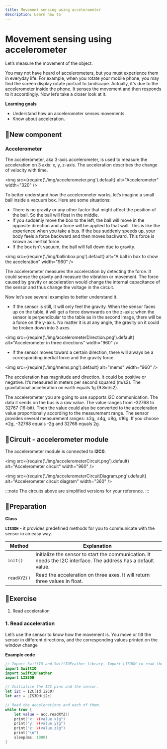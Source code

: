 ```yaml
---
title: Movement sensing using accelerometer
description: Learn how to 
---
```


# Movement sensing using accelerometer 

Let’s measure the movement of the object.

You may not have heard of accelerometers, but you must experience them in everyday life. For example, when you rotate your mobile phone, you may find the screen display rotate portrait to landscape. Actually, it's due to the accelerometer inside the phone. It senses the movement and then responds to it accordingly. Now let’s take a closer look at it.

**Learning goals**

* Understand how an accelerometer senses movements.
* Know about acceleration. 

## 🔸New component

### Accelerometer

The accelerometer, aka 3-axis accelerometer, is used to measure the acceleration on 3 axis: x, y, z-axis. The acceleration describes the change of velocity with time. 

<img
  src={require('./img/accelerometer.png').default}
  alt="Accelerometer" width="320"
/>

To better understand how the accelerometer works, let’s imagine a small ball inside a vacuum box. Here are some situations: 

* There is no gravity or any other factor that might affect the position of the ball. So the ball will float in the middle. 
* If you suddenly move the box to the left, the ball will move in the opposite direction and a force will be applied to that wall. This is like the experience when you take a bus. If the bus suddenly speeds up, your body feels a force backward and then moves backward. This force is known as inertial force. 
* If the box isn't vacuum, the ball will fall down due to gravity. 

<img
  src={require('./img/ballinbox.png').default}
  alt="A ball in box to show the acceleration" width="960"
/>
              
The accelerometer measures the acceleration by detecting the force. It could sense the gravity and measure the vibration or movement. The force caused by gravity or acceleration would change the internal capacitance of the sensor and thus change the voltage in the circuit.

Now let’s see several examples to better understand it.

* If the sensor is still, it will only feel the gravity. When the sensor faces up on the table, it will get a force downwards on the z-axis; when the sensor is perpendicular to the table as in the second image, there will be a force on the y-axis. No matter it is at any angle, the gravity on it could be broken down into 3 axes. 

<img
  src={require('./img/accelerometerDirection.png').default}
  alt="Accelerometer in three directions" width="960"
/>

* If the sensor moves toward a certain direction, there will always be a corresponding inertial force and the gravity force.

<img
  src={require('./img/mems.png').default}
  alt="mems" width="960"
/>

The acceleration has magnitude and direction. It could be positive or negative. It’s measured in meters per second squared (m/s2). The gravitational acceleration on earth equals 1g (9.8m/s2). 

The accelerometer you are going to use supports I2C communication. The data it sends on the bus is a raw value. The value ranges from -32768 to 32767 (16-bit). Then the value could also be converted to the acceleration value proportionally according to the measurement range. The sensor provides several measurement ranges: ±2g, ±4g, ±8g, ±16g. If you choose ±2g, -32768 equals -2g and 32768 equals 2g. 

## 🔸Circuit - accelerometer module
The accelerometer module is connected to **I2C0**.

<img
  src={require('./img/accelerometerCircuit.png').default}
  alt="Accelerometer circuit" width="960"
/>

<img
  src={require('./img/accelerometerCircuitDiagram.png').default}
  alt="Accelerometer circuit diagram" width="360"
/>

:::note
The circuits above are simplified versions for your reference.
:::

## 🔸Preparation

**Class**

**`LIS3DH`** - it provides predefined methods for you to communicate with the sensor in an easy way.

| Method | Explanation |
| ------ | ----------- |
| `init()` | Initialize the sensor to start the communication. It needs the I2C interface. The address has a default value. |
| `readXYZ()` | Read the acceleration on three axes. It will return three values in float. |

## 🔸Exercise
1. Read acceleration 

### 1. Read acceleration
Let’s use the sensor to know how the movement is. You move or tilt the sensor in different directions, and the corresponding values printed on the window change

**Example code**
```swift
// Import SwiftIO and SwiftIOFeather library. Import LIS3DH to read the value from the sensor.
import SwiftIO
import SwiftIOFeather
import LIS3DH

// Initialize the I2C pins and the sensor.
let i2c = I2C(Id.I2C0)
let acc = LIS3DH(i2c)

// Read the accelerations and each of them.
while true {
    let value = acc.readXYZ()
    print("x: \(value.x)g")
    print("y: \(value.y)g")
    print("z: \(value.z)g")
    print("\n")
    sleep(ms: 1000)
}
```
